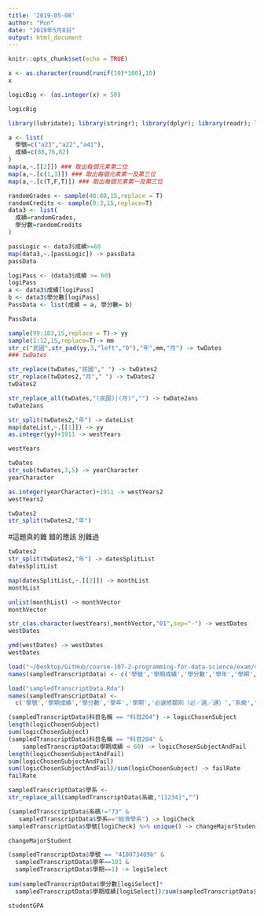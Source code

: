 ```yaml
---
title: '2019-05-08'
author: "Pun"
date: "2019年5月8日"
output: html_document
---
```


```r
knitr::opts_chunk$set(echo = TRUE)
```

```r
x <- as.character(round(runif(10)*100),10)
x
```

```r
logicBig <- (as.integer(x) > 50)

logicBig
```

```r
library(lubridate); library(stringr); library(dplyr); library(readr); library(purrr)

```

```r
a <- list(
  學號=c("a23","a22","a41"),
  成績=c(88,76,82)
)
map(a,~.[[2]]) ### 取出每個元素第二位
map(a,~.[c(1,3)]) ### 取出每個元素第一及第三位
map(a,~.[c(T,F,T)]) ### 取出每個元素第一及第三位
```

```r
randomGrades <- sample(40:80,15,replace = T)
randomCredits <- sample(0:3,15,replace=T)
data3 <- list(
  成績=randomGrades,
  學分數=randomCredits
)
```

```r
passLogic <- data3$成績>=60
map(data3,~.[passLogic]) -> passData
passData
```

```r
logiPass <- (data3$成績 >= 60)
logiPass
a <- data3$成績[logiPass]
b <- data3$學分數[logiPass]
PassData <- list(成績 = a, 學分數= b)

PassData
```


```r
sample(99:103,15,replace = T)-> yy
sample(1:12,15,replace=T)-> mm
str_c("民國",str_pad(yy,3,"left","0"),"年",mm,"月") -> twDates
### twDates
```

```r
str_replace(twDates,"民國"," ") -> twDates2
str_replace(twDates2,"月"," ") -> twDates2  
twDates2
```

```r
str_replace_all(twDates,"(民國)|(月)","") -> twDate2ans
twDate2ans
```

```r
str_split(twDates2,"年") -> dateList
map(dateList,~.[[1]]) -> yy
as.integer(yy)+1911 -> westYears

westYears
```

```r
twDates
str_sub(twDates,3,5) -> yearCharacter
yearCharacter
```

```r
as.integer(yearCharacter)+1911 -> westYears2
westYears2
```



```r
twDates2
str_split(twDates2,"年")
```

#這題真的難 錯的應該 別難過
```r
twDates2
str_split(twDates2,"年") -> datesSplitList
datesSplitList

map(datesSplitList,~.[[2]]) -> monthList
monthList

unlist(monthList) -> monthVector
monthVector

str_c(as.character(westYears),monthVector,"01",sep="-") -> westDates
westDates

ymd(westDates) -> westDates
westDates
```

```r
load("~/Desktop/GitHub/course-107-2-programming-for-data-science/exam/sampledTranscriptData.Rda")
names(sampledTranscriptData) <- c('學號','學期成績','學分數','學年','學期','必選修類別（必／選／通）','系級','科目名稱','年級','學屆')

```

```r
load("sampledTranscriptData.Rda")
names(sampledTranscriptData) <- 
  c('學號','學期成績','學分數','學年','學期','必選修類別（必／選／通）','系級','科目名稱','年級','學屆')
```

```r
(sampledTranscriptData$科目名稱 == "科目204") -> logicChosenSubject
length(logicChosenSubject)
sum(logicChosenSubject)
(sampledTranscriptData$科目名稱 == "科目204" & 
    sampledTranscriptData$學期成績 < 60) -> logicChosenSubjectAndFail
length(logicChosenSubjectAndFail)
sum(logicChosenSubjectAndFail)
sum(logicChosenSubjectAndFail)/sum(logicChosenSubject) -> failRate
failRate
```

```r
sampledTranscriptData$學系 <- 
str_replace_all(sampledTranscriptData$系級,"[1234]","")
```

```r
(sampledTranscriptData$系碼!="73" & 
   sampledTranscriptData$學系=="經濟學系") -> logiCheck
sampledTranscriptData$學號[logiCheck] %>% unique() -> changeMajorStudent

changeMajorStudent
```

```r
(sampledTranscriptData$學號 == "410073409b" &
  sampledTranscriptData$學年==101 &
  sampledTranscriptData$學期==1) -> logiSelect
  
sum(sampledTranscriptData$學分數[logiSelect]*
  sampledTranscriptData$學期成績[logiSelect])/sum(sampledTranscriptData$學分數[logiSelect]) -> studentGPA

studentGPA
```









